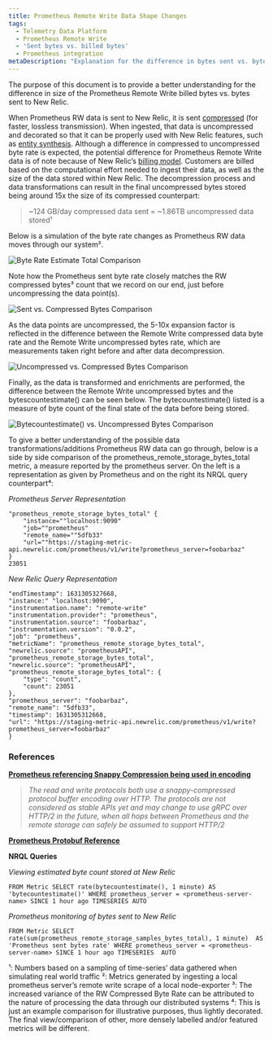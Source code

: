 ```yaml
---
title: Prometheus Remote Write Data Shape Changes
tags:
  - Telemetry Data Platform
  - Prometheus Remote Write
  - 'Sent bytes vs. billed bytes'
  - Prometheus integration
metaDescription: "Explanation for the difference in bytes sent vs. bytes stored/biled for Prometheus Remote Write Data."
---
```


The purpose of this document is to provide a better understanding for the difference in size of the Prometheus Remote Write billed bytes vs. bytes sent to New Relic.

When Prometheus RW data is sent to New Relic, it is sent [compressed](https://prometheus.io/docs/prometheus/latest/storage/#remote-storage-integrations) (for faster, lossless transmission). When ingested, that data is uncompressed and decorated so that it can be properly used with New Relic features, such as [entity synthesis](/docs/new-relic-one/use-new-relic-one/core-concepts/what-entity-new-relic/#entity-synthesis). Although a difference in compressed to uncompressed byte rate is expected, the potential difference for Prometheus Remote Write data is of note because of New Relic’s [billing model](/docs/accounts/accounts-billing/new-relic-one-pricing-billing/new-relic-one-pricing-billing/#usage-calculation). Customers are billed based on the computational effort needed to ingest their data, as well as the size of the data stored within New Relic. The decompression process and data transformations can result in the final uncompressed bytes stored being around 15x the size of its compressed counterpart:

> ~124 GB/day compressed data sent = ~1.86TB uncompressed data stored¹

Below is a simulation of the byte rate changes as Prometheus RW data moves through our system².

![Byte Rate Estimate Total Comparison](./images/byte-rate-estimate-total-comparison.png "Byte Rate Estimate Total Comparison")

Note how the Prometheus sent byte rate closely matches the RW compressed bytes³ count that we record on our end, just before uncompressing the data point(s).

![Sent vs. Compressed Bytes Comparison](./images/sent-vs-compressed-bytes-comparison.png "Sent vs. Compressed Bytes Comparison")

As the data points are uncompressed, the 5-10x expansion factor is reflected in the difference between the Remote Write compressed data byte rate and the Remote Write uncompressed bytes rate, which are measurements taken right before and after data decompression.

![Uncompressed vs. Compressed Bytes Comparison](./images/uncompressed-vs-compressed-bytes-comparison.png "Uncompressed vs. Compressed Bytes Comparison")

Finally, as the data is transformed and enrichments are performed, the difference between the Remote Write uncompressed bytes and the bytescountestimate() can be seen below. The bytecountestimate() listed is a measure of byte count of the final state of the data before being stored.

![Bytecountestimate() vs. Uncompressed Bytes Comparison](./images/bytecountestimate-vs-uncompressed-bytes-comparison.png "Bytecountestimate() vs. Uncompressed Bytes Comparison")

To give a better understanding of the possible data transformations/additions Prometheus RW data can go through, below is a side by side comparison of the prometheus_remote_storage_bytes_total metric, a measure reported by the prometheus server. On the left is a representation as given by Prometheus and on the right its NRQL query counterpart⁴:


*Prometheus Server Representation*

```
"prometheus_remote_storage_bytes_total" {
	"instance=""localhost:9090"
	"job=""prometheus"
	"remote_name=""5dfb33"
	"url=""https://staging-metric-api.newrelic.com/prometheus/v1/write?prometheus_server=foobarbaz"
}
23051

```

*New Relic Query Representation*

```
"endTimestamp": 1631305327668,
"instance:" "localhost:9090",
"instrumentation.name": "remote-write"
"instrumentation.provider": "prometheus",
"instrumentation.source": "foobarbaz",
"instrumentation.version": "0.0.2",
"job": "prometheus",
"metricName": "prometheus_remote_storage_bytes_total",
"newrelic.source": "prometheusAPI",
"prometheus_remote_storage_bytes_total",
"newrelic.source": "prometheusAPI",
"prometheus_remote_storage_bytes_total": {
	"type": "count",
	"count": 23051
},
"prometheus_server": "foobarbaz",
"remote_name": "5dfb33",
"timestamp": 1631305312668,
"url": "https://staging-metric-api.newrelic.com/prometheus/v1/write?prometheus_server=foobarbaz"
}
```


### **References**

[**Prometheus referencing Snappy Compression being used in encoding**](https://prometheus.io/docs/prometheus/latest/storage/#overview)

> *The read and write protocols both use a snappy-compressed protocol buffer encoding over HTTP. The protocols are not considered as stable APIs yet and may change to use gRPC over HTTP/2 in the future, when all hops between Prometheus and the remote storage can safely be assumed to support HTTP/2*


[**Prometheus Protobuf Reference**](https://github.com/prometheus/prometheus/blob/main/prompb/types.proto#L58-L64)


**NRQL Queries**


*Viewing estimated byte count stored at New Relic*

```
FROM Metric SELECT rate(bytecountestimate(), 1 minute) AS 'bytecountestimate()' WHERE prometheus_server = <prometheus-server-name> SINCE 1 hour ago TIMESERIES AUTO
```


*Prometheus monitoring of bytes sent to New Relic*

```
FROM Metric SELECT rate(sum(prometheus_remote_storage_samples_bytes_total), 1 minute)  AS 'Prometheus sent bytes rate' WHERE prometheus_server = <prometheus-server-name> SINCE 1 hour ago TIMESERIES  AUTO 
```

<Callout variant="important" title="FOOTNOTES">
¹: Numbers based on a sampling of time-series’ data gathered when simulating real world traffic  
²: Metrics generated by ingesting a local prometheus server’s remote write scrape of a local node-exporter  
³: The increased variance of the RW Compressed Byte Rate can be attributed to the nature of processing the data through our distributed systems  
⁴: This is just an example comparison for illustrative purposes, thus lightly decorated. The final view/comparison of other, more densely labelled and/or featured metrics will be different.
</Callout>
